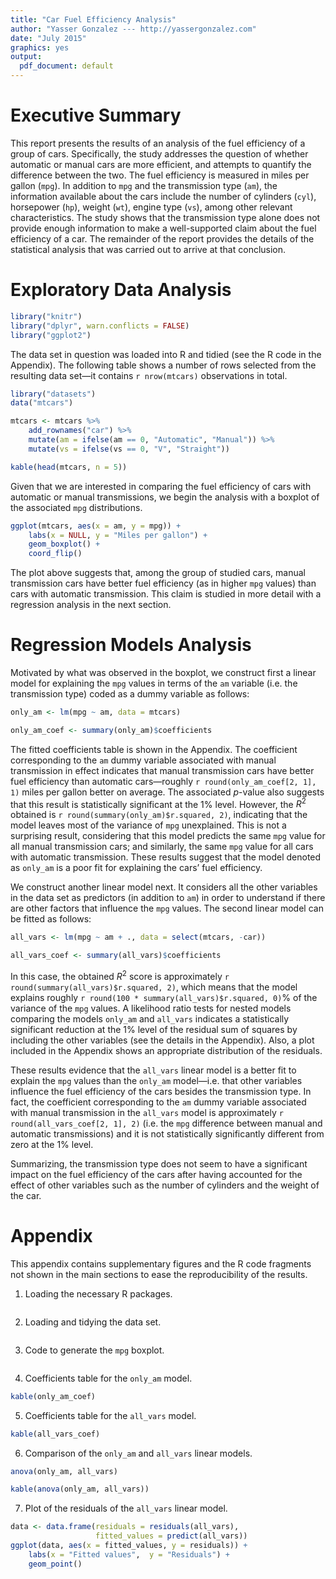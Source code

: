 ```yaml
---
title: "Car Fuel Efficiency Analysis"
author: "Yasser Gonzalez --- http://yassergonzalez.com"
date: "July 2015"
graphics: yes
output:
  pdf_document: default
---
```


# Executive Summary

This report presents the results of an analysis of the fuel efficiency of a group of cars.
Specifically, the study addresses the question of whether automatic or manual cars are 
more efficient, and attempts to quantify the difference between the two.
The fuel efficiency is measured in miles per gallon (`mpg`). In addition to `mpg`
and the transmission type (`am`), the information available about the cars include
the number of cylinders (`cyl`), horsepower (`hp`), weight (`wt`), engine type (`vs`), 
among other relevant characteristics. The study shows that the transmission type alone
does not provide enough information to make a well-supported claim about the fuel efficiency 
of a car. The remainder of the report provides the details of the statistical analysis 
that was carried out to arrive at that conclusion.

# Exploratory Data Analysis

```r
library("knitr")
library("dplyr", warn.conflicts = FALSE)
library("ggplot2")
```

The data set in question was loaded into R and tidied (see the R code in the Appendix). 
The following table shows a number of rows selected from the resulting data set---it 
contains `r nrow(mtcars)` observations in total.

```r
library("datasets")
data("mtcars")

mtcars <- mtcars %>%
    add_rownames("car") %>%
    mutate(am = ifelse(am == 0, "Automatic", "Manual")) %>%
    mutate(vs = ifelse(vs == 0, "V", "Straight"))
```

```r
kable(head(mtcars, n = 5))
```

Given that we are interested in comparing the fuel efficiency of cars with 
automatic or manual transmissions, we begin the analysis with a boxplot of the 
associated `mpg` distributions.

```r
ggplot(mtcars, aes(x = am, y = mpg)) +
    labs(x = NULL, y = "Miles per gallon") +
    geom_boxplot() +
    coord_flip()
```

The plot above suggests that, among the group of studied cars, manual transmission
cars have better fuel efficiency (as in higher `mpg` values) than cars with 
automatic transmission. This claim is studied in more detail with a regression 
analysis in the next section.

# Regression Models Analysis

Motivated by what was observed in the boxplot, we construct first a linear model for 
explaining the `mpg` values in terms of the `am` variable (i.e. the transmission type) 
coded as a dummy variable as follows:

```r
only_am <- lm(mpg ~ am, data = mtcars)
```

```r
only_am_coef <- summary(only_am)$coefficients
```

The fitted coefficients table is shown in the Appendix. The coefficient 
corresponding to the `am` dummy variable associated with manual transmission 
in effect indicates that manual transmission cars have better fuel efficiency 
than automatic cars---roughly `r round(only_am_coef[2, 1], 1)` miles per gallon 
better on average. The associated $p$-value also suggests that this result is 
statistically significant at the 1% level. However, the $R^2$ obtained is 
`r round(summary(only_am)$r.squared, 2)`, indicating that the model leaves
most of the variance of `mpg` unexplained. This is not a surprising result, 
considering that this model predicts the same `mpg` value for all manual 
transmission cars; and similarly, the same `mpg` value for all cars 
with automatic transmission. These results suggest that the model denoted as 
`only_am` is a poor fit for explaining the cars' fuel efficiency.

We construct another linear model next. It considers all the other variables 
in the data set as predictors (in addition to `am`) in order to understand 
if there are other factors that influence the `mpg` values. The second linear 
model can be fitted as follows:

```r
all_vars <- lm(mpg ~ am + ., data = select(mtcars, -car))
```

```r
all_vars_coef <- summary(all_vars)$coefficients
```

In this case, the obtained $R^2$ score is approximately 
`r round(summary(all_vars)$r.squared, 2)`, which means that the model explains 
roughly `r round(100 * summary(all_vars)$r.squared, 0)`% of the variance of 
the `mpg` values. A likelihood ratio tests for nested 
models comparing the models `only_am` and `all_vars` indicates a statistically
significant reduction at the 1\% level of the residual sum of squares
by including the other variables (see the details in the Appendix). 
Also, a plot included in the Appendix shows an appropriate 
distribution of the residuals. 

These results evidence that the `all_vars` linear model is a better fit 
to explain the `mpg` values than the `only_am` model---i.e. that other 
variables influence the fuel efficiency of the cars besides the transmission 
type. In fact, the coefficient corresponding to the `am` dummy variable 
associated with manual transmission in the `all_vars` model is approximately 
`r round(all_vars_coef[2, 1], 2)` (i.e. the `mpg` difference between manual 
and automatic transmissions) and it is not statistically significantly
different from zero at the 1\% level. 

Summarizing, the transmission type does not seem to have a significant impact 
on the fuel efficiency of the cars after having accounted for the effect of 
other variables such as the number of cylinders and the weight of the car.

# Appendix

This appendix contains supplementary figures and the R code fragments not shown 
in the main sections to ease the reproducibility of the results.

1. Loading the necessary R packages.

```r
```

2. Loading and tidying the data set.

```r
```

3. Code to generate the `mpg` boxplot.

```r
```

4. Coefficients table for the `only_am` model.

```r
kable(only_am_coef)
```

5. Coefficients table for the `all_vars` model.

```r
kable(all_vars_coef)
```

6. Comparison of the `only_am` and `all_vars` linear models.

```r
anova(only_am, all_vars)
```

```r
kable(anova(only_am, all_vars))
```

7. Plot of the residuals of the `all_vars` linear model.

```r
data <- data.frame(residuals = residuals(all_vars),
                   fitted_values = predict(all_vars))
ggplot(data, aes(x = fitted_values, y = residuals)) +
    labs(x = "Fitted values",  y = "Residuals") +
    geom_point()
```
